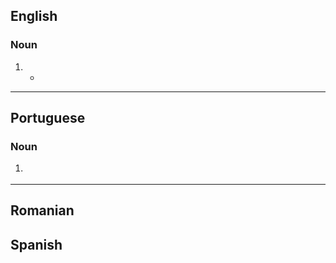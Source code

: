 ==English==

===Noun===
{{en-noun|?}}

# {{alternative spelling of|en|Pinyin}}
#* {{seeCites|en}}

----

==Portuguese==

===Noun===
{{pt-noun|m|-}}

# {{l|en|Pinyin}} {{gloss|romanisation standard for Mandarin Chinese}}

----

==Romanian==

==Spanish==
{{rfc|es|adjective or noun? not in RAE to check. to me it would be a noun with no plural form}}
